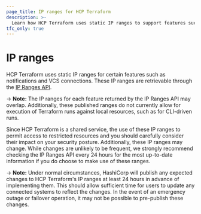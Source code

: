 ```yaml
---
page_title: IP ranges for HCP Terraform
description: >-
  Learn how HCP Terraform uses static IP ranges to support features such as notifications and VCS connections. HCP Terraform IP ranges may change.
tfc_only: true
---
```


# IP ranges

HCP Terraform uses static IP ranges for certain features such as notifications and VCS connections. These IP ranges are retrievable through the [IP Ranges API](/terraform/cloud-docs/api-docs/ip-ranges).

-> **Note:** The IP ranges for each feature returned by the IP Ranges API may overlap. Additionally, these published ranges do not currently allow for execution of Terraform runs against local resources, such as for CLI-driven runs.

Since HCP Terraform is a shared service, the use of these IP ranges to permit access to restricted resources and you should carefully consider their impact on your security posture. Additionally, these IP ranges may change. While changes are unlikely to be frequent, we strongly recommend checking the IP Ranges API every 24 hours for the most up-to-date information if you do choose to make use of these ranges.

-> **Note:** Under normal circumstances, HashiCorp will publish any expected changes to HCP Terraform's IP ranges at least 24 hours in advance of implementing them. This should allow sufficient time for users to update any connected systems to reflect the changes. In the event of an emergency outage or failover operation, it may not be possible to pre-publish these changes.
